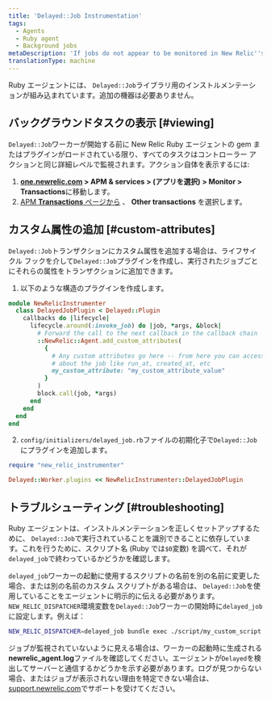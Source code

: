 ```yaml
---
title: 'Delayed::Job Instrumentation'
tags:
  - Agents
  - Ruby agent
  - Background jobs
metaDescription: 'If jobs do not appear to be monitored in New Relic''s Delayed:Job library, review your Ruby agent''s log file.'
translationType: machine
---
```


Ruby エージェントには、 `Delayed::Job`ライブラリ用のインストルメンテーションが組み込まれています。追加の機器は必要ありません。

## バックグラウンドタスクの表示 [#viewing]

`Delayed::Job`ワーカーが開始する前に New Relic Ruby エージェントの gem またはプラグインがロードされている限り、すべてのタスクはコントローラー アクションと同じ詳細レベルで監視されます。アクション自体を表示するには:

1. **[one.newrelic.com](https://one.newrelic.com/all-capabilities) > APM & services > (アプリを選択) > Monitor > Transactions**に移動します。
2. [APM **Transactions** ページから](/docs/apm/applications-menu/monitoring/transactions-page) 、 **Other transactions** を選択します。

## カスタム属性の追加 [#custom-attributes]

`Delayed::Job`トランザクションにカスタム属性を追加する場合は、ライフサイクル フックを介して`Delayed::Job`プラグインを作成し、実行されたジョブごとにそれらの属性をトランザクションに追加できます。

1. 以下のような構造のプラグインを作成します。

```ruby
module NewRelicInstrumenter
  class DelayedJobPlugin < Delayed::Plugin
    callbacks do |lifecycle|
      lifecycle.around(:invoke_job) do |job, *args, &block|
        # Forward the call to the next callback in the callback chain
        ::NewRelic::Agent.add_custom_attributes(
          {
            # Any custom attributes go here -- from here you can access info
            # about the job like run_at, created_at, etc
            my_custom_attribute: "my_custom_attribute_value"
          }
        )
        block.call(job, *args)
      end
    end
  end
end
```

2. `config/initializers/delayed_job.rb`ファイルの初期化子で`Delayed::Job`にプラグインを追加します。

```ruby
require "new_relic_instrumenter"

Delayed::Worker.plugins << NewRelicInstrumenter::DelayedJobPlugin
```

## トラブルシューティング [#troubleshooting]

Ruby エージェントは、インストルメンテーションを正しくセットアップするために、 `Delayed::Job`で実行されていることを識別できることに依存しています。これを行うために、スクリプト名 (Ruby では`$0`変数) を調べて、それが`delayed_job`で終わっているかどうかを確認します。

`delayed_job`ワーカーの起動に使用するスクリプトの名前を別の名前に変更した場合、または別の名前のカスタム スクリプトがある場合は、 `Delayed::Job`を使用していることをエージェントに明示的に伝える必要があります。 `NEW_RELIC_DISPATCHER`環境変数を`Delayed::Job`ワーカーの開始時に`delayed_job`に設定します。例えば：

```bash
NEW_RELIC_DISPATCHER=delayed_job bundle exec ./script/my_custom_script
```

ジョブが監視されていないように見える場合は、ワーカーの起動時に生成される**newrelic_agent.log**ファイルを確認してください。エージェントが`Delayed`を検出してサーバーと通信するかどうかを示す必要があります。ログが見つからない場合、またはジョブが表示されない理由を特定できない場合は、 [support.newrelic.com](https://support.newrelic.com "リンクが新しいウィンドウで開きます")でサポートを受けてください。